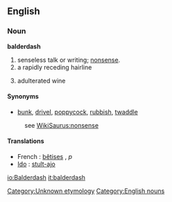 {{wikipedia}}
==English==

===Noun===
'''balderdash'''
# senseless talk or writing; [[nonsense]].
# a rapidly receding hairline
# {{vulgar}} adulterated wine

====Synonyms====
*[[bunk]], [[drivel]], [[poppycock]], [[rubbish]], [[twaddle]]
:see [[WikiSaurus:nonsense]]

====Translations====
* French : [[bêtise]]s {{f}}, ''p''
* [[w:Ido|Ido]] : [[stulto|stult-ajo]]

[[Category:Unknown etymology]]<!--SOED-->
[[Category:English nouns]]

[[io:Balderdash]]
[[it:balderdash]]